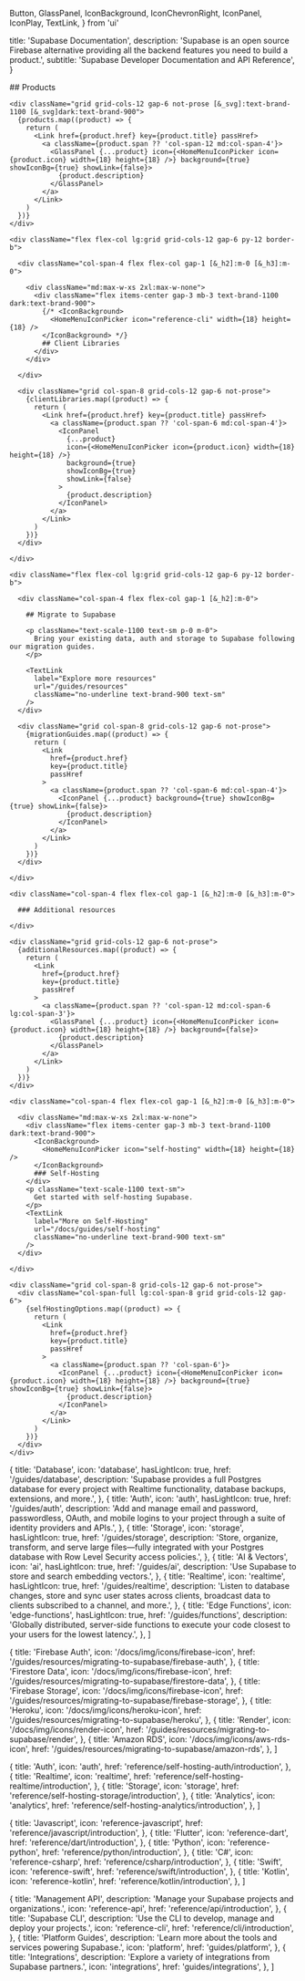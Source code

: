   Button,
  GlassPanel,
  IconBackground,
  IconChevronRight,
  IconPanel,
  IconPlay,
  TextLink,
} from 'ui'

  title: 'Supabase Documentation',
  description:
    'Supabase is an open source Firebase alternative providing all the backend features you need to build a product.',
  subtitle: 'Supabase Developer Documentation and API Reference',
}

<div className="flex flex-col">

  <div>
    <div className="max-w-xl">
      ## Products
    </div>

    <div className="grid grid-cols-12 gap-6 not-prose [&_svg]:text-brand-1100 [&_svg]dark:text-brand-900">
      {products.map((product) => {
        return (
          <Link href={product.href} key={product.title} passHref>
            <a className={product.span ?? 'col-span-12 md:col-span-4'}>
              <GlassPanel {...product} icon={<HomeMenuIconPicker icon={product.icon} width={18} height={18} />} background={true} showIconBg={true} showLink={false}>
                {product.description}
              </GlassPanel>
            </a>
          </Link>
        )
      })}
    </div>

    <div className="flex flex-col lg:grid grid-cols-12 gap-6 py-12 border-b">

      <div className="col-span-4 flex flex-col gap-1 [&_h2]:m-0 [&_h3]:m-0">

        <div className="md:max-w-xs 2xl:max-w-none">
          <div className="flex items-center gap-3 mb-3 text-brand-1100 dark:text-brand-900">
            {/* <IconBackground>
              <HomeMenuIconPicker icon="reference-cli" width={18} height={18} />
            </IconBackground> */}
            ## Client Libraries
          </div>
        </div>

      </div>

      <div className="grid col-span-8 grid-cols-12 gap-6 not-prose">
        {clientLibraries.map((product) => {
          return (
            <Link href={product.href} key={product.title} passHref>
              <a className={product.span ?? 'col-span-6 md:col-span-4'}>
                <IconPanel
                  {...product}
                  icon={<HomeMenuIconPicker icon={product.icon} width={18} height={18} />}
                  background={true}
                  showIconBg={true}
                  showLink={false}
                >
                  {product.description}
                </IconPanel>
              </a>
            </Link>
          )
        })}
      </div>

    </div>

    <div className="flex flex-col lg:grid grid-cols-12 gap-6 py-12 border-b">

      <div className="col-span-4 flex flex-col gap-1 [&_h2]:m-0">

        ## Migrate to Supabase

        <p className="text-scale-1100 text-sm p-0 m-0">
          Bring your existing data, auth and storage to Supabase following our migration guides.
        </p>

        <TextLink
          label="Explore more resources"
          url="/guides/resources"
          className="no-underline text-brand-900 text-sm"
        />
      </div>

      <div className="grid col-span-8 grid-cols-12 gap-6 not-prose">
        {migrationGuides.map((product) => {
          return (
            <Link
              href={product.href}
              key={product.title}
              passHref
            >
              <a className={product.span ?? 'col-span-6 md:col-span-4'}>
                <IconPanel {...product} background={true} showIconBg={true} showLink={false}>
                  {product.description}
                </IconPanel>
              </a>
            </Link>
          )
        })}
      </div>

    </div>

  </div>

  <div className="flex flex-col gap-6 py-12 border-b">

    <div className="col-span-4 flex flex-col gap-1 [&_h2]:m-0 [&_h3]:m-0">

      ### Additional resources

    </div>

    <div className="grid grid-cols-12 gap-6 not-prose">
      {additionalResources.map((product) => {
        return (
          <Link
            href={product.href}
            key={product.title}
            passHref
          >
            <a className={product.span ?? 'col-span-12 md:col-span-6 lg:col-span-3'}>
              <GlassPanel {...product} icon={<HomeMenuIconPicker icon={product.icon} width={18} height={18} />} background={false}>
                {product.description}
              </GlassPanel>
            </a>
          </Link>
        )
      })}
    </div>

  </div>

  <div className="flex flex-col lg:grid grid-cols-12 gap-6 py-12">

    <div className="col-span-4 flex flex-col gap-1 [&_h2]:m-0 [&_h3]:m-0">

      <div className="md:max-w-xs 2xl:max-w-none">
        <div className="flex items-center gap-3 mb-3 text-brand-1100 dark:text-brand-900">
          <IconBackground>
            <HomeMenuIconPicker icon="self-hosting" width={18} height={18} />
          </IconBackground>
          ### Self-Hosting
        </div>
        <p className="text-scale-1100 text-sm">
          Get started with self-hosting Supabase.
        </p>
        <TextLink
          label="More on Self-Hosting"
          url="/docs/guides/self-hosting"
          className="no-underline text-brand-900 text-sm"
        />
      </div>

    </div>

    <div className="grid col-span-8 grid-cols-12 gap-6 not-prose">
      <div className="col-span-full lg:col-span-8 grid grid-cols-12 gap-6">
        {selfHostingOptions.map((product) => {
          return (
            <Link
              href={product.href}
              key={product.title}
              passHref
            >
              <a className={product.span ?? 'col-span-6'}>
                <IconPanel {...product} icon={<HomeMenuIconPicker icon={product.icon} width={18} height={18} />} background={true} showIconBg={true} showLink={false}>
                  {product.description}
                </IconPanel>
              </a>
            </Link>
          )
        })}
      </div>
    </div>

  </div>

</div>

  {
    title: 'Database',
    icon: 'database',
    hasLightIcon: true,
    href: '/guides/database',
    description:
      'Supabase provides a full Postgres database for every project with Realtime functionality, database backups, extensions, and more.',
  },
  {
    title: 'Auth',
    icon: 'auth',
    hasLightIcon: true,
    href: '/guides/auth',
    description:
      'Add and manage email and password, passwordless, OAuth, and mobile logins to your project through a suite of identity providers and APIs.',
  },
  {
    title: 'Storage',
    icon: 'storage',
    hasLightIcon: true,
    href: '/guides/storage',
    description:
      'Store, organize, transform, and serve large files—fully integrated with your Postgres database with Row Level Security access policies.',
  },
  {
    title: 'AI & Vectors',
    icon: 'ai',
    hasLightIcon: true,
    href: '/guides/ai',
    description: 'Use Supabase to store and search embedding vectors.',
  },
  {
    title: 'Realtime',
    icon: 'realtime',
    hasLightIcon: true,
    href: '/guides/realtime',
    description:
      'Listen to database changes, store and sync user states across clients, broadcast data to clients subscribed to a channel, and more.',
  },
  {
    title: 'Edge Functions',
    icon: 'edge-functions',
    hasLightIcon: true,
    href: '/guides/functions',
    description:
      'Globally distributed, server-side functions to execute your code closest to your users for the lowest latency.',
  },
]

  {
    title: 'Firebase Auth',
    icon: '/docs/img/icons/firebase-icon',
    href: '/guides/resources/migrating-to-supabase/firebase-auth',
  },
  {
    title: 'Firestore Data',
    icon: '/docs/img/icons/firebase-icon',
    href: '/guides/resources/migrating-to-supabase/firestore-data',
  },
  {
    title: 'Firebase Storage',
    icon: '/docs/img/icons/firebase-icon',
    href: '/guides/resources/migrating-to-supabase/firebase-storage',
  },
  {
    title: 'Heroku',
    icon: '/docs/img/icons/heroku-icon',
    href: '/guides/resources/migrating-to-supabase/heroku',
  },
  {
    title: 'Render',
    icon: '/docs/img/icons/render-icon',
    href: '/guides/resources/migrating-to-supabase/render',
  },
  {
    title: 'Amazon RDS',
    icon: '/docs/img/icons/aws-rds-icon',
    href: '/guides/resources/migrating-to-supabase/amazon-rds',
  },
]

  {
    title: 'Auth',
    icon: 'auth',
    href: 'reference/self-hosting-auth/introduction',
  },
  {
    title: 'Realtime',
    icon: 'realtime',
    href: 'reference/self-hosting-realtime/introduction',
  },
  {
    title: 'Storage',
    icon: 'storage',
    href: 'reference/self-hosting-storage/introduction',
  },
  {
    title: 'Analytics',
    icon: 'analytics',
    href: 'reference/self-hosting-analytics/introduction',
  },
]

  {
    title: 'Javascript',
    icon: 'reference-javascript',
    href: 'reference/javascript/introduction',
  },
  {
    title: 'Flutter',
    icon: 'reference-dart',
    href: 'reference/dart/introduction',
  },
  {
    title: 'Python',
    icon: 'reference-python',
    href: 'reference/python/introduction',
  },
  {
    title: 'C#',
    icon: 'reference-csharp',
    href: 'reference/csharp/introduction',
  },
  {
    title: 'Swift',
    icon: 'reference-swift',
    href: 'reference/swift/introduction',
  },
  {
    title: 'Kotlin',
    icon: 'reference-kotlin',
    href: 'reference/kotlin/introduction',
  },
]

  {
    title: 'Management API',
    description: 'Manage your Supabase projects and organizations.',
    icon: 'reference-api',
    href: 'reference/api/introduction',
  },
  {
    title: 'Supabase CLI',
    description: 'Use the CLI to develop, manage and deploy your projects.',
    icon: 'reference-cli',
    href: 'reference/cli/introduction',
  },
  {
    title: 'Platform Guides',
    description: 'Learn more about the tools and services powering Supabase.',
    icon: 'platform',
    href: 'guides/platform',
  },
  {
    title: 'Integrations',
    description: 'Explore a variety of integrations from Supabase partners.',
    icon: 'integrations',
    href: 'guides/integrations',
  },
]


